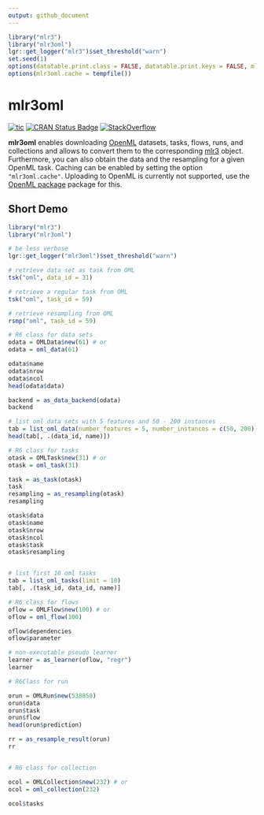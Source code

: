 ```yaml
---
output: github_document
---
```


```r
library("mlr3")
library("mlr3oml")
lgr::get_logger("mlr3")$set_threshold("warn")
set.seed(1)
options(datatable.print.class = FALSE, datatable.print.keys = FALSE, mlr3oml.verbose = FALSE)
options(mlr3oml.cache = tempfile())
```

# mlr3oml

[![tic](https://github.com/mlr-org/mlr3oml/workflows/tic/badge.svg?branch=main)](https://github.com/mlr-org/mlr3oml/actions?query=workflow%3Atic)
[![CRAN Status Badge](https://www.r-pkg.org/badges/version-ago/mlr3oml)](https://cran.r-project.org/package=mlr3oml)
[![StackOverflow](https://img.shields.io/badge/stackoverflow-mlr3-orange.svg)](https://stackoverflow.com/questions/tagged/mlr3)


**mlr3oml** enables downloading [OpenML](https://openml.org) datasets, tasks, flows, runs, and collections and allows to convert them to the corresponding [mlr3](https://mlr3.mlr-org.com/) object.
Furthermore, you can also obtain the data and the resampling for a given OpenML task.
Caching can be enabled by setting the option `"mlr3oml.cache"`.
Uploading to OpenML is currently not supported, use the [OpenML package](https://cran.r-project.org/package=OpenML) package for this.

## Short Demo

```r
library("mlr3")
library("mlr3oml")

# be less verbose
lgr::get_logger("mlr3oml")$set_threshold("warn")

# retrieve data set as task from OML
tsk("oml", data_id = 31)

# retrieve a regular task from OML
tsk("oml", task_id = 59)

# retrieve resampling from OML
rsmp("oml", task_id = 59)

# R6 class for data sets
odata = OMLData$new(61) # or
odata = oml_data(61)

odata$name
odata$nrow
odata$ncol
head(odata$data)

backend = as_data_backend(odata)
backend

# list oml data sets with 5 features and 50 - 200 instances
tab = list_oml_data(number_features = 5, number_instances = c(50, 200))
head(tab[, .(data_id, name)])

# R6 class for tasks
otask = OMLTask$new(31) # or
otask = oml_task(31)

task = as_task(otask)
task
resampling = as_resampling(otask)
resampling

otask$data
otask$name
otask$nrow
otask$ncol
otask$task
otask$resampling


# list first 10 oml tasks
tab = list_oml_tasks(limit = 10)
tab[, .(task_id, data_id, name)]

# R6 class for flows
oflow = OMLFlow$new(100) # or
oflow = oml_flow(100)

oflow$dependencies
oflow$parameter

# non-executable pseudo learner
learner = as_learner(oflow, "regr")
learner

# R6Class for run

orun = OMLRun$new(538858)
orun$data
orun$task
orun$flow
head(orun$prediction)

rr = as_resample_result(orun)
rr


# R6 class for collection

ocol = OMLCollection$new(232) # or
ocol = oml_collection(232)

ocol$tasks
```
